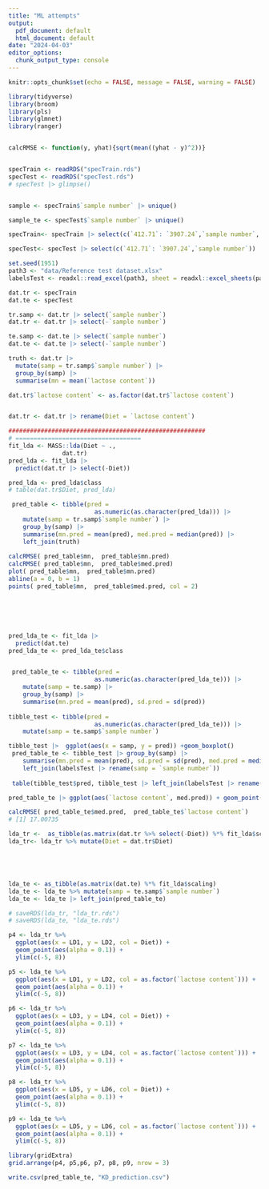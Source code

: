 ```yaml
---
title: "ML attempts"
output:
  pdf_document: default
  html_document: default
date: "2024-04-03"
editor_options: 
  chunk_output_type: console
---
```


```r
knitr::opts_chunk$set(echo = FALSE, message = FALSE, warning = FALSE)
```


```r

library(tidyverse)
library(broom)
library(pls)
library(glmnet)
library(ranger)


calcRMSE <- function(y, yhat){sqrt(mean((yhat - y)^2))}


specTrain <- readRDS("specTrain.rds")
specTest <- readRDS("specTest.rds")
# specTest |> glimpse()


sample <- specTrain$`sample number` |> unique()

sample_te <- specTest$`sample number` |> unique()

specTrain<- specTrain |> select(c(`412.71`: `3907.24`,`sample number`, `lactose content` )) 

specTest<- specTest |> select(c(`412.71`: `3907.24`,`sample number`))

set.seed(1951)
path3 <- "data/Reference test dataset.xlsx"
labelsTest <- readxl::read_excel(path3, sheet = readxl::excel_sheets(path3))
```





```r
dat.tr <- specTrain 
dat.te <- specTest

tr.samp <- dat.tr |> select(`sample number`)
dat.tr <- dat.tr |> select(-`sample number`)

te.samp <- dat.te |> select(`sample number`)
dat.te <- dat.te |> select(-`sample number`)

truth <- dat.tr |> 
  mutate(samp = tr.samp$`sample number`) |> 
  group_by(samp) |> 
  summarise(mn = mean(`lactose content`))

dat.tr$`lactose content` <- as.factor(dat.tr$`lactose content`)


dat.tr <- dat.tr |> rename(Diet = `lactose content`)
```


```r
#######################################################
# ===================================
fit_lda <- MASS::lda(Diet ~ ., 
               dat.tr)
pred_lda <- fit_lda |> 
  predict(dat.tr |> select(-Diet))

pred_lda <- pred_lda$class
# table(dat.tr$Diet, pred_lda)

 pred_table <- tibble(pred =
                        as.numeric(as.character(pred_lda))) |> 
    mutate(samp = tr.samp$`sample number`) |> 
    group_by(samp) |> 
    summarise(mn.pred = mean(pred), med.pred = median(pred)) |> 
    left_join(truth)
   
calcRMSE( pred_table$mn,  pred_table$mn.pred)
calcRMSE( pred_table$mn,  pred_table$med.pred)
plot( pred_table$mn,  pred_table$mn.pred)
abline(a = 0, b = 1)
points( pred_table$mn,  pred_table$med.pred, col = 2)






pred_lda_te <- fit_lda |> 
  predict(dat.te)
pred_lda_te <- pred_lda_te$class


 pred_table_te <- tibble(pred =
                        as.numeric(as.character(pred_lda_te))) |> 
    mutate(samp = te.samp) |> 
    group_by(samp) |> 
    summarise(mn.pred = mean(pred), sd.pred = sd(pred)) 
 
tibble_test <- tibble(pred =
                        as.numeric(as.character(pred_lda_te))) |> 
    mutate(samp = te.samp$`sample number`)

tibble_test |>  ggplot(aes(x = samp, y = pred)) +geom_boxplot()
 pred_table_te <- tibble_test |> group_by(samp) |> 
    summarise(mn.pred = mean(pred), sd.pred = sd(pred), med.pred = median(pred)) |> 
    left_join(labelsTest |> rename(samp = `sample number`))
 
 table(tibble_test$pred, tibble_test |> left_join(labelsTest |> rename(samp = `sample number`)) |> pull(`lactose content`))

pred_table_te |> ggplot(aes(`lactose content`, med.pred)) + geom_point()

calcRMSE( pred_table_te$med.pred,  pred_table_te$`lactose content`)
# [1] 17.00735
```

```r


lda_tr <-  as_tibble(as.matrix(dat.tr %>% select(-Diet)) %*% fit_lda$scaling)
lda_tr<- lda_tr %>% mutate(Diet = dat.tr$Diet)





lda_te <- as_tibble(as.matrix(dat.te) %*% fit_lda$scaling)
lda_te <- lda_te %>% mutate(samp = te.samp$`sample number`)
lda_te <- lda_te |> left_join(pred_table_te)

# saveRDS(lda_tr, "lda_tr.rds")
# saveRDS(lda_te, "lda_te.rds")

p4 <- lda_tr %>% 
  ggplot(aes(x = LD1, y = LD2, col = Diet)) + 
  geom_point(aes(alpha = 0.1)) +
  ylim(c(-5, 8))

p5 <- lda_te %>% 
  ggplot(aes(x = LD1, y = LD2, col = as.factor(`lactose content`))) + 
  geom_point(aes(alpha = 0.1)) +
  ylim(c(-5, 8))

p6 <- lda_tr %>% 
  ggplot(aes(x = LD3, y = LD4, col = Diet)) + 
  geom_point(aes(alpha = 0.1)) +
  ylim(c(-5, 8))

p7 <- lda_te %>% 
  ggplot(aes(x = LD3, y = LD4, col = as.factor(`lactose content`))) + 
  geom_point(aes(alpha = 0.1)) +
  ylim(c(-5, 8))

p8 <- lda_tr %>% 
  ggplot(aes(x = LD5, y = LD6, col = Diet)) + 
  geom_point(aes(alpha = 0.1)) +
  ylim(c(-5, 8))

p9 <- lda_te %>% 
  ggplot(aes(x = LD5, y = LD6, col = as.factor(`lactose content`))) + 
  geom_point(aes(alpha = 0.1)) +
  ylim(c(-5, 8))

library(gridExtra)
grid.arrange(p4, p5,p6, p7, p8, p9, nrow = 3)
```

```r

write.csv(pred_table_te, "KD_prediction.csv")

```



